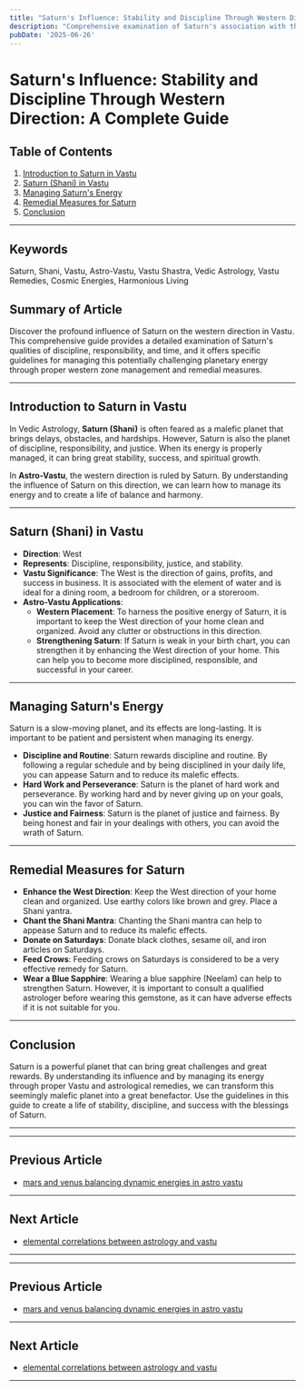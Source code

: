 ```yaml
---
title: "Saturn's Influence: Stability and Discipline Through Western Direction: A Complete Guide"
description: "Comprehensive examination of Saturn's association with the western direction in Vastu, its qualities of discipline, responsibility, and time, with specific guidelines for managing this potentially challenging planetary energy through proper western zone management and remedial measures for Saturn-related challenges."
pubDate: '2025-06-26'
---
```


# Saturn's Influence: Stability and Discipline Through Western Direction: A Complete Guide

## Table of Contents
1. [Introduction to Saturn in Vastu](#introduction-to-saturn-in-vastu)
2. [Saturn (Shani) in Vastu](#saturn-shani-in-vastu)
3. [Managing Saturn's Energy](#managing-saturns-energy)
4. [Remedial Measures for Saturn](#remedial-measures-for-saturn)
5. [Conclusion](#conclusion)

---

## Keywords
Saturn, Shani, Vastu, Astro-Vastu, Vastu Shastra, Vedic Astrology, Vastu Remedies, Cosmic Energies, Harmonious Living

## Summary of Article
Discover the profound influence of Saturn on the western direction in Vastu. This comprehensive guide provides a detailed examination of Saturn's qualities of discipline, responsibility, and time, and it offers specific guidelines for managing this potentially challenging planetary energy through proper western zone management and remedial measures.

---

## Introduction to Saturn in Vastu

In Vedic Astrology, **Saturn (Shani)** is often feared as a malefic planet that brings delays, obstacles, and hardships. However, Saturn is also the planet of discipline, responsibility, and justice. When its energy is properly managed, it can bring great stability, success, and spiritual growth.

In **Astro-Vastu**, the western direction is ruled by Saturn. By understanding the influence of Saturn on this direction, we can learn how to manage its energy and to create a life of balance and harmony.

---

## Saturn (Shani) in Vastu

- **Direction**: West
- **Represents**: Discipline, responsibility, justice, and stability.
- **Vastu Significance**: The West is the direction of gains, profits, and success in business. It is associated with the element of water and is ideal for a dining room, a bedroom for children, or a storeroom.
- **Astro-Vastu Applications**:
    - **Western Placement**: To harness the positive energy of Saturn, it is important to keep the West direction of your home clean and organized. Avoid any clutter or obstructions in this direction.
    - **Strengthening Saturn**: If Saturn is weak in your birth chart, you can strengthen it by enhancing the West direction of your home. This can help you to become more disciplined, responsible, and successful in your career.

---

## Managing Saturn's Energy

Saturn is a slow-moving planet, and its effects are long-lasting. It is important to be patient and persistent when managing its energy.

- **Discipline and Routine**: Saturn rewards discipline and routine. By following a regular schedule and by being disciplined in your daily life, you can appease Saturn and to reduce its malefic effects.
- **Hard Work and Perseverance**: Saturn is the planet of hard work and perseverance. By working hard and by never giving up on your goals, you can win the favor of Saturn.
- **Justice and Fairness**: Saturn is the planet of justice and fairness. By being honest and fair in your dealings with others, you can avoid the wrath of Saturn.

---

## Remedial Measures for Saturn

- **Enhance the West Direction**: Keep the West direction of your home clean and organized. Use earthy colors like brown and grey. Place a Shani yantra.
- **Chant the Shani Mantra**: Chanting the Shani mantra can help to appease Saturn and to reduce its malefic effects.
- **Donate on Saturdays**: Donate black clothes, sesame oil, and iron articles on Saturdays.
- **Feed Crows**: Feeding crows on Saturdays is considered to be a very effective remedy for Saturn.
- **Wear a Blue Sapphire**: Wearing a blue sapphire (Neelam) can help to strengthen Saturn. However, it is important to consult a qualified astrologer before wearing this gemstone, as it can have adverse effects if it is not suitable for you.

---

## Conclusion

Saturn is a powerful planet that can bring great challenges and great rewards. By understanding its influence and by managing its energy through proper Vastu and astrological remedies, we can transform this seemingly malefic planet into a great benefactor. Use the guidelines in this guide to create a life of stability, discipline, and success with the blessings of Saturn.

---
---

## Previous Article
- [mars and venus balancing dynamic energies in astro vastu](200812_mars_and_venus_balancing_dynamic_energies_in_astro_vastu.mdx)

---

## Next Article
- [elemental correlations between astrology and vastu](200814_elemental_correlations_between_astrology_and_vastu.mdx)

---
---

## Previous Article
- [mars and venus balancing dynamic energies in astro vastu](200812_mars_and_venus_balancing_dynamic_energies_in_astro_vastu.mdx)

---

## Next Article
- [elemental correlations between astrology and vastu](200814_elemental_correlations_between_astrology_and_vastu.mdx)

---
